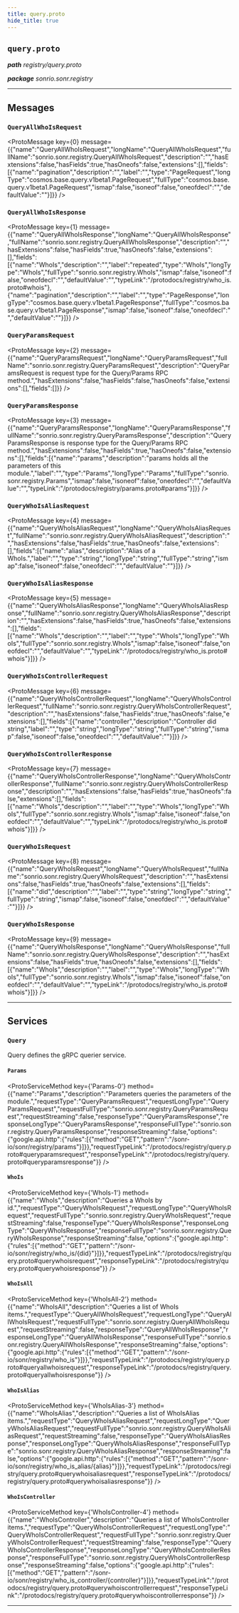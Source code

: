 ```yaml
---
title: query.proto
hide_title: true
---
```



## `query.proto`
_**path** registry/query.proto_

_**package** sonrio.sonr.registry_



---

## Messages


### `QueryAllWhoIsRequest`
<ProtoMessage key={0} message={{"name":"QueryAllWhoIsRequest","longName":"QueryAllWhoIsRequest","fullName":"sonrio.sonr.registry.QueryAllWhoIsRequest","description":"","hasExtensions":false,"hasFields":true,"hasOneofs":false,"extensions":[],"fields":[{"name":"pagination","description":"","label":"","type":"PageRequest","longType":"cosmos.base.query.v1beta1.PageRequest","fullType":"cosmos.base.query.v1beta1.PageRequest","ismap":false,"isoneof":false,"oneofdecl":"","defaultValue":""}]}} />


### `QueryAllWhoIsResponse`
<ProtoMessage key={1} message={{"name":"QueryAllWhoIsResponse","longName":"QueryAllWhoIsResponse","fullName":"sonrio.sonr.registry.QueryAllWhoIsResponse","description":"","hasExtensions":false,"hasFields":true,"hasOneofs":false,"extensions":[],"fields":[{"name":"WhoIs","description":"","label":"repeated","type":"WhoIs","longType":"WhoIs","fullType":"sonrio.sonr.registry.WhoIs","ismap":false,"isoneof":false,"oneofdecl":"","defaultValue":"","typeLink":"/protodocs/registry/who_is.proto#whois"},{"name":"pagination","description":"","label":"","type":"PageResponse","longType":"cosmos.base.query.v1beta1.PageResponse","fullType":"cosmos.base.query.v1beta1.PageResponse","ismap":false,"isoneof":false,"oneofdecl":"","defaultValue":""}]}} />


### `QueryParamsRequest`
<ProtoMessage key={2} message={{"name":"QueryParamsRequest","longName":"QueryParamsRequest","fullName":"sonrio.sonr.registry.QueryParamsRequest","description":"QueryParamsRequest is request type for the Query/Params RPC method.","hasExtensions":false,"hasFields":false,"hasOneofs":false,"extensions":[],"fields":[]}} />


### `QueryParamsResponse`
<ProtoMessage key={3} message={{"name":"QueryParamsResponse","longName":"QueryParamsResponse","fullName":"sonrio.sonr.registry.QueryParamsResponse","description":"QueryParamsResponse is response type for the Query/Params RPC method.","hasExtensions":false,"hasFields":true,"hasOneofs":false,"extensions":[],"fields":[{"name":"params","description":"params holds all the parameters of this module.","label":"","type":"Params","longType":"Params","fullType":"sonrio.sonr.registry.Params","ismap":false,"isoneof":false,"oneofdecl":"","defaultValue":"","typeLink":"/protodocs/registry/params.proto#params"}]}} />


### `QueryWhoIsAliasRequest`
<ProtoMessage key={4} message={{"name":"QueryWhoIsAliasRequest","longName":"QueryWhoIsAliasRequest","fullName":"sonrio.sonr.registry.QueryWhoIsAliasRequest","description":"","hasExtensions":false,"hasFields":true,"hasOneofs":false,"extensions":[],"fields":[{"name":"alias","description":"Alias of a WhoIs.","label":"","type":"string","longType":"string","fullType":"string","ismap":false,"isoneof":false,"oneofdecl":"","defaultValue":""}]}} />


### `QueryWhoIsAliasResponse`
<ProtoMessage key={5} message={{"name":"QueryWhoIsAliasResponse","longName":"QueryWhoIsAliasResponse","fullName":"sonrio.sonr.registry.QueryWhoIsAliasResponse","description":"","hasExtensions":false,"hasFields":true,"hasOneofs":false,"extensions":[],"fields":[{"name":"WhoIs","description":"","label":"","type":"WhoIs","longType":"WhoIs","fullType":"sonrio.sonr.registry.WhoIs","ismap":false,"isoneof":false,"oneofdecl":"","defaultValue":"","typeLink":"/protodocs/registry/who_is.proto#whois"}]}} />


### `QueryWhoIsControllerRequest`
<ProtoMessage key={6} message={{"name":"QueryWhoIsControllerRequest","longName":"QueryWhoIsControllerRequest","fullName":"sonrio.sonr.registry.QueryWhoIsControllerRequest","description":"","hasExtensions":false,"hasFields":true,"hasOneofs":false,"extensions":[],"fields":[{"name":"controller","description":"Controller did string","label":"","type":"string","longType":"string","fullType":"string","ismap":false,"isoneof":false,"oneofdecl":"","defaultValue":""}]}} />


### `QueryWhoIsControllerResponse`
<ProtoMessage key={7} message={{"name":"QueryWhoIsControllerResponse","longName":"QueryWhoIsControllerResponse","fullName":"sonrio.sonr.registry.QueryWhoIsControllerResponse","description":"","hasExtensions":false,"hasFields":true,"hasOneofs":false,"extensions":[],"fields":[{"name":"WhoIs","description":"","label":"","type":"WhoIs","longType":"WhoIs","fullType":"sonrio.sonr.registry.WhoIs","ismap":false,"isoneof":false,"oneofdecl":"","defaultValue":"","typeLink":"/protodocs/registry/who_is.proto#whois"}]}} />


### `QueryWhoIsRequest`
<ProtoMessage key={8} message={{"name":"QueryWhoIsRequest","longName":"QueryWhoIsRequest","fullName":"sonrio.sonr.registry.QueryWhoIsRequest","description":"","hasExtensions":false,"hasFields":true,"hasOneofs":false,"extensions":[],"fields":[{"name":"did","description":"","label":"","type":"string","longType":"string","fullType":"string","ismap":false,"isoneof":false,"oneofdecl":"","defaultValue":""}]}} />


### `QueryWhoIsResponse`
<ProtoMessage key={9} message={{"name":"QueryWhoIsResponse","longName":"QueryWhoIsResponse","fullName":"sonrio.sonr.registry.QueryWhoIsResponse","description":"","hasExtensions":false,"hasFields":true,"hasOneofs":false,"extensions":[],"fields":[{"name":"WhoIs","description":"","label":"","type":"WhoIs","longType":"WhoIs","fullType":"sonrio.sonr.registry.WhoIs","ismap":false,"isoneof":false,"oneofdecl":"","defaultValue":"","typeLink":"/protodocs/registry/who_is.proto#whois"}]}} />

---
## Services


### `Query`

Query defines the gRPC querier service.


#### `Params`
<ProtoServiceMethod key={'Params-0'} method={{"name":"Params","description":"Parameters queries the parameters of the module.","requestType":"QueryParamsRequest","requestLongType":"QueryParamsRequest","requestFullType":"sonrio.sonr.registry.QueryParamsRequest","requestStreaming":false,"responseType":"QueryParamsResponse","responseLongType":"QueryParamsResponse","responseFullType":"sonrio.sonr.registry.QueryParamsResponse","responseStreaming":false,"options":{"google.api.http":{"rules":[{"method":"GET","pattern":"/sonr-io/sonr/registry/params"}]}},"requestTypeLink":"/protodocs/registry/query.proto#queryparamsrequest","responseTypeLink":"/protodocs/registry/query.proto#queryparamsresponse"}} />


#### `WhoIs`
<ProtoServiceMethod key={'WhoIs-1'} method={{"name":"WhoIs","description":"Queries a WhoIs by id.","requestType":"QueryWhoIsRequest","requestLongType":"QueryWhoIsRequest","requestFullType":"sonrio.sonr.registry.QueryWhoIsRequest","requestStreaming":false,"responseType":"QueryWhoIsResponse","responseLongType":"QueryWhoIsResponse","responseFullType":"sonrio.sonr.registry.QueryWhoIsResponse","responseStreaming":false,"options":{"google.api.http":{"rules":[{"method":"GET","pattern":"/sonr-io/sonr/registry/who_is/{did}"}]}},"requestTypeLink":"/protodocs/registry/query.proto#querywhoisrequest","responseTypeLink":"/protodocs/registry/query.proto#querywhoisresponse"}} />


#### `WhoIsAll`
<ProtoServiceMethod key={'WhoIsAll-2'} method={{"name":"WhoIsAll","description":"Queries a list of WhoIs items.","requestType":"QueryAllWhoIsRequest","requestLongType":"QueryAllWhoIsRequest","requestFullType":"sonrio.sonr.registry.QueryAllWhoIsRequest","requestStreaming":false,"responseType":"QueryAllWhoIsResponse","responseLongType":"QueryAllWhoIsResponse","responseFullType":"sonrio.sonr.registry.QueryAllWhoIsResponse","responseStreaming":false,"options":{"google.api.http":{"rules":[{"method":"GET","pattern":"/sonr-io/sonr/registry/who_is"}]}},"requestTypeLink":"/protodocs/registry/query.proto#queryallwhoisrequest","responseTypeLink":"/protodocs/registry/query.proto#queryallwhoisresponse"}} />


#### `WhoIsAlias`
<ProtoServiceMethod key={'WhoIsAlias-3'} method={{"name":"WhoIsAlias","description":"Queries a list of WhoIsAlias items.","requestType":"QueryWhoIsAliasRequest","requestLongType":"QueryWhoIsAliasRequest","requestFullType":"sonrio.sonr.registry.QueryWhoIsAliasRequest","requestStreaming":false,"responseType":"QueryWhoIsAliasResponse","responseLongType":"QueryWhoIsAliasResponse","responseFullType":"sonrio.sonr.registry.QueryWhoIsAliasResponse","responseStreaming":false,"options":{"google.api.http":{"rules":[{"method":"GET","pattern":"/sonr-io/sonr/registry/who_is_alias/{alias}"}]}},"requestTypeLink":"/protodocs/registry/query.proto#querywhoisaliasrequest","responseTypeLink":"/protodocs/registry/query.proto#querywhoisaliasresponse"}} />


#### `WhoIsController`
<ProtoServiceMethod key={'WhoIsController-4'} method={{"name":"WhoIsController","description":"Queries a list of WhoIsController items.","requestType":"QueryWhoIsControllerRequest","requestLongType":"QueryWhoIsControllerRequest","requestFullType":"sonrio.sonr.registry.QueryWhoIsControllerRequest","requestStreaming":false,"responseType":"QueryWhoIsControllerResponse","responseLongType":"QueryWhoIsControllerResponse","responseFullType":"sonrio.sonr.registry.QueryWhoIsControllerResponse","responseStreaming":false,"options":{"google.api.http":{"rules":[{"method":"GET","pattern":"/sonr-io/sonr/registry/who_is_controller/{controller}"}]}},"requestTypeLink":"/protodocs/registry/query.proto#querywhoiscontrollerrequest","responseTypeLink":"/protodocs/registry/query.proto#querywhoiscontrollerresponse"}} />


---


  